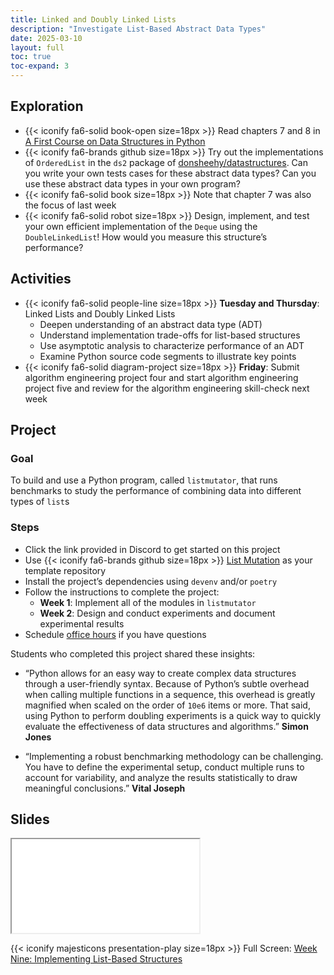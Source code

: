 ```yaml
---
title: Linked and Doubly Linked Lists
description: "Investigate List-Based Abstract Data Types"
date: 2025-03-10
layout: full
toc: true
toc-expand: 3
---
```


## Exploration

- {{< iconify fa6-solid book-open size=18px >}} Read chapters 7 and 8 in [A
First Course on Data Structures in
Python](https://donsheehy.github.io/datastructures/)
- {{< iconify fa6-brands github size=18px >}} Try out the implementations of
`OrderedList` in the `ds2` package of
[donsheehy/datastructures](https://github.com/donsheehy/datastructures/). Can
you write your own tests cases for these abstract data types? Can you use these
abstract data types in your own program?
- {{< iconify fa6-solid book size=18px >}} Note that chapter 7 was also the
focus of last week
- {{< iconify fa6-solid robot size=18px >}} Design, implement, and test your own
efficient implementation of the `Deque` using the `DoubleLinkedList`! How would
you measure this structure's performance?

## Activities

- {{< iconify fa6-solid people-line size=18px >}} **Tuesday and Thursday**:
Linked Lists and Doubly Linked Lists
  - Deepen understanding of an abstract data type (ADT)
  - Understand implementation trade-offs for list-based structures
  - Use asymptotic analysis to characterize performance of an ADT
  - Examine Python source code segments to illustrate key points
- {{< iconify fa6-solid diagram-project size=18px >}} **Friday**: Submit
algorithm engineering project four and start algorithm engineering project five
and review for the algorithm engineering skill-check next week

## Project

### Goal

To build and use a Python program, called `listmutator`, that runs benchmarks to
study the performance of combining data into different types of `list`s

### Steps

- Click the link provided in Discord to get started on this project
- Use {{< iconify fa6-brands github size=18px >}} [List
Mutation](https://github.com/Algorithmology/list-mutation-starter) as your
template repository
- Install the project's dependencies using `devenv` and/or `poetry`
- Follow the instructions to complete the project:
  - **Week 1**: Implement all of the modules in `listmutator`
  - **Week 2**: Design and conduct experiments and document experimental results
- Schedule [office hours](https://www.gregorykapfhammer.com/schedule/) if you
have questions

::: {.callout-note appearance="minimal" title="Student Insights" collapse="false"}
Students who completed this project shared these insights:

- "Python allows for an easy way to create complex data structures through a
user-friendly syntax. Because of Python's subtle overhead when calling multiple
functions in a sequence, this overhead is greatly magnified when scaled on the
order of `10e6` items or more. That said, using Python to perform doubling
experiments is a quick way to quickly evaluate the effectiveness of data
structures and algorithms." **Simon Jones**

- "Implementing a robust benchmarking methodology can be challenging. You have
to define the experimental setup, conduct multiple runs to account for
variability, and analyze the results statistically to draw meaningful
conclusions." **Vital Joseph**

:::

## Slides

```{=html}
<iframe class="slide-deck" src="../../slides/weeknine/"></iframe>
```

{{< iconify majesticons presentation-play size=18px >}} Full Screen: [Week Nine:
Implementing List-Based Structures](../../slides/weeknine/)

